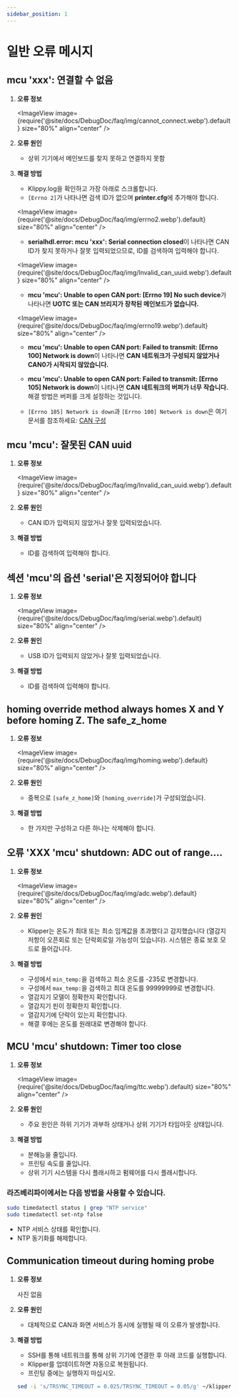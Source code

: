 ```yaml
---
sidebar_position: 1
---
```


# 일반 오류 메시지


## mcu 'xxx': 연결할 수 없음

1. **오류 정보**

   <ImageView image={require('@site/docs/DebugDoc/faq/img/cannot_connect.webp').default} size="80%" align="center" />

2. **오류 원인**

   * 상위 기기에서 메인보드를 찾지 못하고 연결하지 못함

3. **해결 방법**

   * Klippy.log을 확인하고 가장 아래로 스크롤합니다.
   * `[Errno 2]`가 나타나면 검색 ID가 없으며 **printer.cfg**에 추가해야 합니다.

   <ImageView image={require('@site/docs/DebugDoc/faq/img/errno2.webp').default} size="80%" align="center" />

   * **serialhdl.error: mcu 'xxx': Serial connection closed**이 나타나면 CAN ID가 찾지 못하거나 잘못 입력되었으므로, ID를 검색하여 입력해야 합니다.

   <ImageView image={require('@site/docs/DebugDoc/faq/img/lnvalid_can_uuid.webp').default} size="80%" align="center" />
 
   * **mcu 'mcu': Unable to open CAN port: [Errno 19] No such device**가 나타나면 **UOTC 또는 CAN 브리지가 장착된 메인보드가 없습니다.**

   <ImageView image={require('@site/docs/DebugDoc/faq/img/errno19.webp').default} size="80%" align="center" />

   * **mcu 'mcu': Unable to open CAN port: Failed to transmit: [Errno 100] Network is down**이 나타나면 **CAN 네트워크가 구성되지 않았거나 CAN0가 시작되지 않았습니다.**

   * **mcu 'mcu': Unable to open CAN port: Failed to transmit: [Errno 105] Network is down**이 나타나면 **CAN 네트워크의 버퍼가 너무 작습니다.** 해결 방법은 버퍼를 크게 설정하는 것입니다.

   * `[Errno 105] Network is down`과 `[Errno 100] Network is down`은 여기 문서를 참조하세요: [CAN 구성](/docs/DebugDoc/faq/klipper_can.mdx "클릭하여 이동")

## mcu 'mcu': 잘못된 CAN uuid

1. **오류 정보**

   <ImageView image={require('@site/docs/DebugDoc/faq/img/lnvalid_can_uuid.webp').default} size="80%" align="center" />

2. **오류 원인**

   * CAN ID가 입력되지 않았거나 잘못 입력되었습니다.

3. **해결 방법**

   * ID를 검색하여 입력해야 합니다.

## 섹션 'mcu'의 옵션 'serial'은 지정되어야 합니다

1. **오류 정보**

   <ImageView image={require('@site/docs/DebugDoc/faq/img/serial.webp').default} size="80%" align="center" />

2. **오류 원인**

   * USB ID가 입력되지 않았거나 잘못 입력되었습니다.

3. **해결 방법**

   * ID를 검색하여 입력해야 합니다.

## homing override method always homes X and Y before homing Z. The safe_z_home

1. **오류 정보**

   <ImageView image={require('@site/docs/DebugDoc/faq/img/homing.webp').default} size="80%" align="center" />

2. **오류 원인**

   * 중복으로 `[safe_z_home]`와 `[homing_override]`가 구성되었습니다.

3. **해결 방법**

   * 한 가지만 구성하고 다른 하나는 삭제해야 합니다.

## 오류 'XXX 'mcu' shutdown: ADC out of range….

1. **오류 정보**

   <ImageView image={require('@site/docs/DebugDoc/faq/img/adc.webp').default} size="80%" align="center" />

2. **오류 원인**

   * Klipper는 온도가 최대 또는 최소 임계값을 초과했다고 감지했습니다 (열감지저항이 오픈회로 또는 단락회로일 가능성이 있습니다). 시스템은 종료 보호 모드로 들어갑니다.

3. **해결 방법**

   * 구성에서 `min_temp:`을 검색하고 최소 온도를 -235로 변경합니다.
   * 구성에서 `max_temp:`을 검색하고 최대 온도를 99999999로 변경합니다.
   * 열감지기 모델이 정확한지 확인합니다.
   * 열감지기 핀이 정확한지 확인합니다.
   * 열감지기에 단락이 있는지 확인합니다.
   * 해결 후에는 온도를 원래대로 변경해야 합니다.

## MCU 'mcu' shutdown: Timer too close

1. **오류 정보**

   <ImageView image={require('@site/docs/DebugDoc/faq/img/ttc.webp').default} size="80%" align="center" />

2. **오류 원인**

   * 주요 원인은 하위 기기가 과부하 상태거나 상위 기기가 타임아웃 상태입니다.

3. **해결 방법**

   * 분해능을 줄입니다.
   * 프린팅 속도를 줄입니다.
   * 상위 기기 시스템을 다시 플래시하고 펌웨어를 다시 플래시합니다.

### 라즈베리파이에서는 다음 방법을 사용할 수 있습니다.

   ```bash
   sudo timedatectl status | grep "NTP service" 
   sudo timedatectl set-ntp false
   ```

   * NTP 서비스 상태를 확인합니다.
   * NTP 동기화를 해제합니다.

## Communication timeout during homing probe 

1. **오류 정보**

   사진 없음

2. **오류 원인**

   * 대체적으로 CAN과 화면 서비스가 동시에 실행될 때 이 오류가 발생합니다.

3. **해결 방법**

   * SSH를 통해 네트워크를 통해 상위 기기에 연결한 후 아래 코드를 실행합니다.
   * Klipper를 업데이트하면 자동으로 복원됩니다.
   * 프린팅 중에는 실행하지 마십시오.
   ```bash
   sed -i 's/TRSYNC_TIMEOUT = 0.025/TRSYNC_TIMEOUT = 0.05/g' ~/klipper/klippy/mcu.py && sudo systemctl restart klipper
   ```